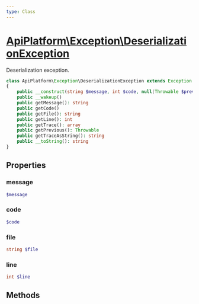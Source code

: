 ```yaml
---
type: Class
---
```


# [ApiPlatform\Exception\DeserializationException](/docs/vmain/reference/Exception/DeserializationException)

Deserialization exception.


```php
class ApiPlatform\Exception\DeserializationException extends Exception implements Stringable, Throwable, `<a href="/docs/vmain/reference/Exception/ExceptionInterface">ApiPlatform\Exception\ExceptionInterface</a>`, Symfony\Component\Serializer\Exception\ExceptionInterface
{
    public __construct(string $message, int $code, null|Throwable $previous)
    public __wakeup()
    public getMessage(): string
    public getCode()
    public getFile(): string
    public getLine(): int
    public getTrace(): array
    public getPrevious(): Throwable
    public getTraceAsString(): string
    public __toString(): string
}
```
## Properties
### message

```php
$message
```



### code

```php
$code
```



### file

```php
string $file
```



### line

```php
int $line
```



## Methods
